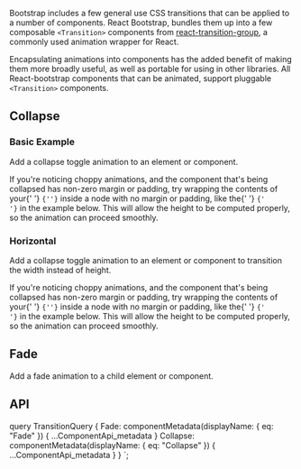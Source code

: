


<PageHeader title="Transitions" />

Bootstrap includes a few general use CSS transitions that can be applied
to a number of components. React Bootstrap, bundles them up into a few composable
`<Transition>` components from [react-transition-group][1], a commonly used animation wrapper for React.

Encapsulating animations into components has the added benefit of making them more broadly useful,
as well as portable for using in other libraries. All React-bootstrap components that can be animated, support pluggable
`<Transition>` components.

## Collapse

### Basic Example

Add a collapse toggle animation to an element or component.

<Callout title="Smooth animations">
  If you're noticing choppy animations, and the component that's being collapsed
  has non-zero margin or padding, try wrapping the contents of your{' '}
  <code>{'<Collapse>'}</code> inside a node with no margin or padding, like the{' '}
  <code>{'<div>'}</code> in the example below. This will allow the height to be
  computed properly, so the animation can proceed smoothly.
</Callout>

<ReactPlayground codeText={Collapse} />

### Horizontal

Add a collapse toggle animation to an element or component to transition the width instead of height.

<Callout title="Smooth animations">
  If you're noticing choppy animations, and the component that's being collapsed
  has non-zero margin or padding, try wrapping the contents of your{' '}
  <code>{'<Collapse>'}</code> inside a node with no margin or padding, like the{' '}
  <code>{'<div>'}</code> in the example below. This will allow the height to be
  computed properly, so the animation can proceed smoothly.
</Callout>

<ReactPlayground codeText={CollapseHorizontal} />

## Fade

Add a fade animation to a child element or component.

<ReactPlayground codeText={Fade} />

## API

<ComponentApi metadata={props.data.Collapse} />
<ComponentApi metadata={props.data.Fade} />

  query TransitionQuery {
    Fade: componentMetadata(displayName: { eq: "Fade" }) {
      ...ComponentApi_metadata
    }
    Collapse: componentMetadata(displayName: { eq: "Collapse" }) {
      ...ComponentApi_metadata
    }
  }
`;

[1]: https://github.com/reactjs/react-transition-group
